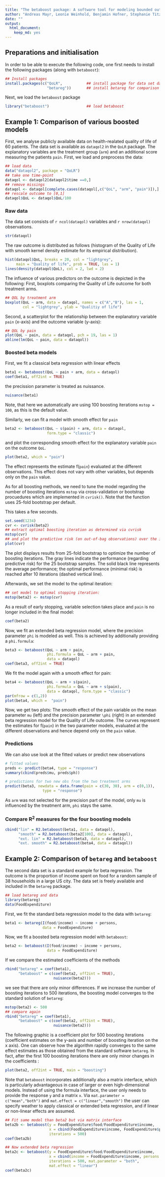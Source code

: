 ```yaml
---
title: "The betaboost package: A software tool for modeling bounded outcome variables in potentially high-dimensional epidemiological data -- Appendix"
author: "Andreas Mayr, Leonie Weinhold, Benjamin Hofner, Stephanie Titze, Olaf Gefeller, Matthias Schmid"
date: ""
output:
  html_document:
    keep_md: yes
---
```


<!--
  %\VignetteEngine{knitr::rmarkdown}
  %\VignetteIndexEntry{Using package betaboost}
-->

## Preparations and initialisation

In order to be able to execute the following code, one first needs to install 
the following packages (along with `betaboost`):
```r
## Install packages
install.packages(c("QoLR",           ## install package for data set dataqol2
                   "betareg"))       ## install betareg for comparison of results  
```

Next, we load the `betaboost` package
```r
library("betaboost")                 ## load betaboost
```

## Example 1: Comparison of various boosted models

First, we analyse publicly available data on health-realated quality of life of 60 patients. The data set is available as `dataqol2` in the `QoLR` package. The explanatory variables are the treatment group (`arm`) and an additional score measuring the patients `pain`. First, we load and preprocess the data:

```r
## load data
data("dataqol2", package = "QoLR")
## take one time-point
dataqol <- dataqol2[dataqol2$time ==0,]
## remove missings
dataqol <- dataqol[complete.cases(dataqol[,c("QoL", "arm", "pain")]),]
## rescale outcome to [0,1]
dataqol$QoL <- dataqol$QoL/100
```

### Raw data

The data set consists of `r ncol(dataqol)` variables and `r nrow(dataqol)`
observations.
```r
str(dataqol)
``` 

The raw outcome is distributed as follows (histogram of the Quality of Life with smooth kernel density estimate for its empirical distribution).
```r
hist(dataqol$QoL, breaks = 20, col = "lightgrey", 
     main = "Quality of life", prob = TRUE, las = 1)
lines(density(dataqol$QoL), col = 2, lwd = 2)
```

The influence of various predictors on the outcome is depicted in the following: First, boxplots comparing the Quality of Life outcome for both treatment arms. 
```r
## QOL by treatment arm
boxplot(QoL ~ arm, data = dataqol, names = c("A","B"), las = 1,
        col = "lightgrey", ylab = "Qualitiy of life")
```

Second, a scatterplot for the relationship between the explanatory variable `pain` (x-axis) and the outcome variable (y-axis):
```r
## QOL by pain
plot(QoL ~ pain, data = dataqol, pch = 19, las = 1)
abline(lm(QoL ~ pain, data = dataqol))
```

### Boosted beta models

First, we fit a classical beta regression with linear effects
```r
beta1 <- betaboost(QoL ~ pain + arm, data = dataqol)
coef(beta1, off2int = TRUE)
```
the precission parameter is treated as nuissance. 
```r
nuisance(beta1)
```
Note, that here we automatically are using 100 boosting iterations `mstop = 100`, as this is the default value. 

Similarly, we can fit a model with smooth effect for `pain`
```r
beta2 <- betaboost(QoL ~ s(pain) + arm, data = dataqol, 
                   form.type = "classic")
```
and plot the corresponding smooth effect for the explanatory variable `pain` on the outcome `QoL`.
```r
plot(beta2, which = "pain")
```

The effect represents the estimate f(`pain`) evaluated at the different observations. This effect does not vary with other variables, but depends only on the `pain` value.

As for all boosting methods, we need to tune the model regarding the number of boosting iterations `mstop` via cross-validation or bootstrap procuedures which are implemented in `cvrisk()`. Note that the function uses 25-fold bootstrap per default. 

This takes a few seconds.
```r
set.seed(1234)
cvr <- cvrisk(beta2)
## extract optimal boosting iteration as determined via cvrisk
mstop(cvr)
## and plot the predictive risk (on out-of-bag observations) over the iterations
plot(cvr)
```

The plot displays results from 25-fold bootstrap to optimize the number of boosting iterations. The gray lines indicate the performance (regarding predictive risk) for the 25 bootstrap samples. The solid black line represents the average performance; the optimal performance (minimal risk) is reached after 10 iterations (dashed vertical line).  

Afterwards, we set the model to the optimal iteration:

```r
## set model to optimal stopping iteration:
mstop(beta2) <- mstop(cvr)
```
As a result of early stopping, variable selection takes place and `pain` is no longer included in the final model:
```r
coef(beta2)
```

Now, we fit an extended beta regression model, where the precision parameter `phi` is 
modeled as well. This is achieved by additionally providing a `phi.formula`:
```r
beta3 <- betaboost(QoL ~ arm + pain, 
                   phi.formula = QoL ~ arm + pain, 
                   data = dataqol)
coef(beta3, off2int = TRUE)
```

We fit the model again with a smooth effect for pain:
```r
beta4 <- betaboost(QoL ~ arm + s(pain), 
                   phi.formula = QoL ~ arm + s(pain),
                   data = dataqol, form.type = "classic")
par(mfrow = c(1,2))
plot(beta4, which =  "pain")
```

Now, we get two plots: The smooth effect of the pain variable on the mean parameter `mu` (left) and the precision parameter `\phi` (right) in an extended beta regression model for the Quality of Life outcome. The curves represent the estimates for f(`pain`) in the two parameter models, evaluated at the different observations and hence depend only on the `pain` value. 

### Predictions

We can also use look at the fitted values or predict new observations 

```r
# fitted values
preds <- predict(beta4, type = "response")
summary(cbind(preds$mu, preds$ph))
```


```r
# predictions for two new obs from the two treatment arms
predict(beta3, newdata = data.frame(pain = c(30, 30), arm = c(0,1)), 
                 type = "response")
```

As `arm` was not selected for the precision part of the model, only `mu` is influenced by the treatment arm, `phi` stays the same.

### Compare R$^2$ measures for the four boosting models

```r
cbind("lin" = R2.betaboost(beta1, data = dataqol), 
      "smooth" = R2.betaboost(beta2[100], data = dataqol),
      "ext. lin" = R2.betaboost(beta3, data = dataqol),
      "ext. smooth" = R2.betaboost(beta4, data = dataqol))
```




## Example 2: Comparison of `betareg` and `betaboost`

The second data set is a standard example for beta regression. The outcome is the proportion of income spent on food for a random sample of 38 households in a large US city. The data set is freely available and included in the `betareg` package.
```r
## load betareg and data
library(betareg)
data(FoodExpenditure)
``` 

First, we fit the standard beta regression model to the data with `betareg`:
```r
beta1 <- betareg(I(food/income) ~ income + persons, 
                 data = FoodExpenditure)
```

Now, we fit a boosted beta regression model with `betaboost`:
```r
beta2 <- betaboost(I(food/income) ~ income + persons, 
                   data = FoodExpenditure)
```

If we compare the estimated coefficients of the methods 
```r
rbind("betareg" = coef(beta1), 
      "betaboost" = c(coef(beta2, off2int = TRUE), 
                      nuisance(beta2)))
```
we see that there are only minor differences. If we increase the number of boosting
iterations to 500 iterations,  the boosting model converges to the standard solution of `betareg`:
```r
mstop(beta2) <- 500
## compare again
rbind("betareg" = coef(beta1), 
      "betaboost" = c(coef(beta2, off2int = TRUE), 
                      nuisance(beta2)))
```

The following graphic is a coefficient plot for 500 boosting iterations (coefficient estimates on the y-axis and number of boosting iteration on the x axis). One can observe how the algorithm rapidly converges to the same effect estimates as those obtained from the standard software `betareg`. In fact, after the first 100 boosting iterations there are only minor changes in the coefficients :
```r
plot(beta2, off2int = TRUE, main = "boosting")
```

Note that `betaboost` incorporates additionally also a matrix interface, which is particularly advantageous in case of larger or even high-dimensional models. Instead of using the formula interface, the user only needs to provide the response `y` and a matrix `x`. Via `mat.parameter = c("mean","both")` and `mat.effect = c("linear","smooth")` the user can specify weather to apply classical or extended beta regression, and if linear or non-linear effects are assumed. 

```r
## Fit same model than beta2 but via matrix interface
beta2b <- betaboost(y = FoodExpenditure$food/FoodExpenditure$income, 
                    x = cbind(FoodExpenditure$income, FoodExpenditure$persons),
                    iterations = 500)
coef(beta2b)
```


```r
## Now extended beta regression
beta2c <- betaboost(y = FoodExpenditure$food/FoodExpenditure$income, 
                    x = cbind(income = FoodExpenditure$income, persons = FoodExpenditure$persons),
                    iterations = 500, mat.parameter = "both", 
                    mat.effect = "linear")
coef(beta2c)
```
